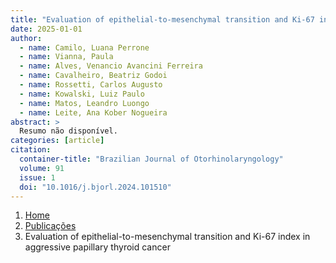 ```yaml
---
title: "Evaluation of epithelial-to-mesenchymal transition and Ki-67 index in aggressive papillary thyroid cancer"
date: 2025-01-01
author:
  - name: Camilo, Luana Perrone
  - name: Vianna, Paula
  - name: Alves, Venancio Avancini Ferreira
  - name: Cavalheiro, Beatriz Godoi
  - name: Rossetti, Carlos Augusto
  - name: Kowalski, Luiz Paulo
  - name: Matos, Leandro Luongo
  - name: Leite, Ana Kober Nogueira
abstract: > 
  Resumo não disponível.
categories: [article]
citation: 
  container-title: "Brazilian Journal of Otorhinolaryngology"
  volume: 91
  issue: 1
  doi: "10.1016/j.bjorl.2024.101510"
---
```


```{=html}
<nav aria-label="breadcrumb">
  <ol class="breadcrumb">
    <li class="breadcrumb-item"><a href="../../index.html">Home</a></li>
    <li class="breadcrumb-item"><a href="../index.html">Publicações</a></li>
    <li class="breadcrumb-item active" aria-current="page">Evaluation of epithelial-to-mesenchymal transition and Ki-67 index in aggressive papillary thyroid cancer</li>
  </ol>
</nav>
```
